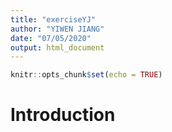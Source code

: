 ```yaml
---
title: "exerciseYJ"
author: "YIWEN JIANG"
date: "07/05/2020"
output: html_document
---
```


```r
knitr::opts_chunk$set(echo = TRUE)
```

# Introduction
\begin{itemize}
\item
\end{itemize}